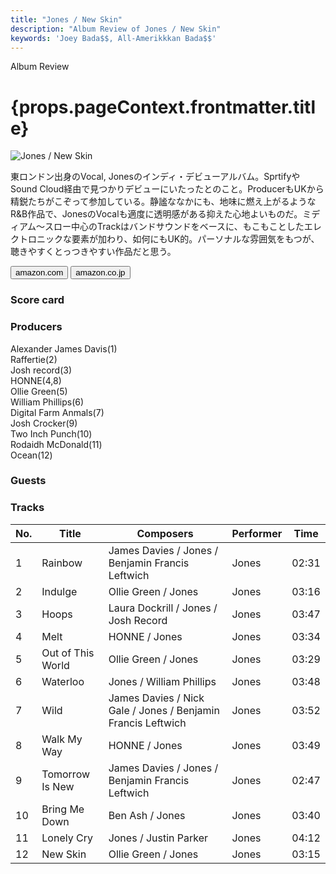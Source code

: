 ```yaml
---
title: "Jones / New Skin"
description: "Album Review of Jones / New Skin"
keywords: 'Joey Bada$$, All-Amerikkkan Bada$$'
---
```




<p className="largeP">Album Review</p>
<h1 className="h1--no--margin">{props.pageContext.frontmatter.title}</h1>

<Row  className="image-card-group">
	<Column colMd={"3"} colLg={"4"} noGutterMdLeft="">
       <ImageCard>

![Jones / New Skin](../../images/cd/jones1L.jpg) 

</ImageCard>
	</Column>
	<Column colMd={"4"} colLg={"8"} noGutterMdLeft="">
	<p>
	東ロンドン出身のVocal, Jonesのインディ・デビューアルバム。SprtifyやSound Cloud経由で見つかりデビューにいたったとのこと。ProducerもUKから精鋭たちがこぞって参加している。静謐ななかにも、地味に燃え上がるようなR&B作品で、JonesのVocalも適度に透明感がある抑えた心地よいものだ。ミディアム～スロー中心のTrackはバンドサウンドをベースに、もこもことしたエレクトロニックな要素が加わり、如何にもUK的。パーソナルな雰囲気をもつが、聴きやすくとっつきやすい作品だと思う。
	</p>
	<div>
	  <Button className="button-right-mergin"  href="https://amzn.to/2EfouDL" kind="primary" size="small" renderIcon={ArrowUpRight24}>
      amazon.com
    </Button>
    <Button className="button-right-mergin"  href="https://amzn.to/3hrsMGt" kind="secondary" size="small" renderIcon={ArrowUpRight24}>
      amazon.co.jp
    </Button>
	</div>
	</Column>
</Row>
<Row >
	<Column colMd={"4"} colLg={"4"} noGutterMdLeft="">
<div>
  <h3>Score card</h3>
	<SliderJS1 value="5" />
  <SliderJS2 value="1" />
	<SliderJS3 value="1" />
  <SliderJS4 value="8" />
</div>
</Column>
<Column colMd={"8"} colLg={"8"} noGutterMdLeft="">
<div>
<h3>Producers</h3>
<p>
Alexander James Davis(1)
<br/>Raffertie(2)
<br/>Josh record(3)
<br/>HONNE(4,8)
<br/>Ollie Green(5)
<br/>William Phillips(6)
<br/>Digital Farm Anmals(7)
<br/>Josh Crocker(9)
<br/>Two Inch Punch(10)
<br/>Rodaidh McDonald(11)
<br/>Ocean(12)
</p>
<h3>Guests</h3>
<p>
</p>
</div>
</Column>
</Row>

<h3>Tracks</h3>

| No. |	 Title            |	 Composers                                                   | Performer | Time	 |
| --- |	----------------- | ------------------------------------------------------------ | --------- | ----- |
|	1	  |	Rainbow          	| James Davies / Jones / Benjamin Francis Leftwich             | Jones     | 02:31 |
|	2	  |	Indulge          	| Ollie Green / Jones                                          | Jones     | 03:16 |
|	3	  |	Hoops            	| Laura Dockrill / Jones / Josh Record                         | Jones     | 03:47 |
|	4	  |	Melt             	| HONNE / Jones                                                | Jones     | 03:34 |
|	5	  |	Out of This World	| Ollie Green / Jones                                          | Jones     | 03:29 |
|	6	  |	Waterloo         	| Jones / William Phillips                                     | Jones     | 03:48 |
|	7	  |	Wild             	| James Davies / Nick Gale / Jones / Benjamin Francis Leftwich | Jones     | 03:52 |
|	8	  |	Walk My Way      	| HONNE / Jones                                                | Jones     | 03:49 |
|	9	  |	Tomorrow Is New  	| James Davies / Jones / Benjamin Francis Leftwich             | Jones     | 02:47 |
|	10	|	Bring Me Down    	| Ben Ash / Jones                                              | Jones     | 03:40 |
|	11	|	Lonely Cry       	| Jones / Justin Parker                                        | Jones     | 04:12 |
|	12	|	New Skin         	| Ollie Green / Jones                                          | Jones     | 03:15 |
